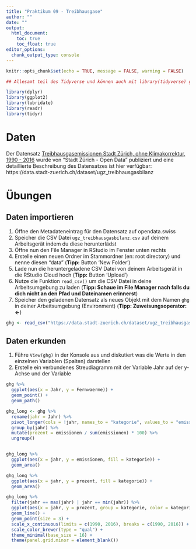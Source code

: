```yaml
---
title: "Praktikum 09 - Treibhausgase"
author: ""
date: ""
output: 
  html_document: 
    toc: true
    toc_float: true
editor_options: 
  chunk_output_type: console
---
```


```r
knitr::opts_chunk$set(echo = TRUE, message = FALSE, warning = FALSE)
```

```r

## Allesamt teil des Tidyverse und können auch mit library(tidyverse) geladen werden

library(dplyr)
library(ggplot2)
library(lubridate)
library(readr)
library(tidyr)

```

# Daten

Der Datensatz [Treibhausgasemissionen Stadt Zürich, ohne Klimakorrektur, 1990 - 2016](https://opendata.swiss/de/dataset/treibhausgasemissionen-stadt-zurich-ohne-klimakorrektur-1990-20163/resource/0c342b77-ad97-46cf-b138-cb83decf96f3) wurde von "Stadt Zürich - Open Data" publiziert und eine detaillierte Beschreibung des Datensatzes ist hier verfügbar: https://data.stadt-zuerich.ch/dataset/ugz_treibhausgasbilanz


# Übungen 

## Daten importieren

1. Öffne den Metadateneintrag für den Datensatz auf opendata.swiss
2. Speicher die CSV Datei `ugz_treibhausgasbilanz.csv` auf deinem Arbeitsgerät indem du diese herunterlädst
3. Öffne nun den File Manager in RStudio im Fenster unten rechts
4. Erstelle einen neuen Ordner im Stammordner (en: root directory) und nenne diesen "data" (**Tipp:** Button 'New Folder')
5. Lade nun die heruntergeladene CSV Datei von deinem Arbeitsgerät in die RStudio Cloud hoch (**Tipp:** Button 'Upload')
6. Nutze die Funktion `read_csv()` um die CSV Datei in deine Arbeitsumgebung zu laden (**Tipp: Schaue im File Manager nach falls du dich nicht an den Pfad und Dateinamen erinnerst**)
7. Speicher den geladenen Datensatz als neues Objekt mit dem Namen `ghg` in deiner Arbeitsumgebung (Environment) (**Tipp: Zuweisungsoperator: <-**)

```r

ghg <- read_csv("https://data.stadt-zuerich.ch/dataset/ugz_treibhausgasbilanz/download/ugz_treibhausgasbilanz.csv")

```

## Daten erkunden 

1. Führe `View(ghg)` in der Konsole aus und diskutiert was die Werte in den einzelnen Variablen (Spalten) darstellen
2. Erstelle ein verbundenes Streudiagramm mit der Variable Jahr auf der y-Achse und der Variable 

```r

ghg %>% 
  ggplot(aes(x = Jahr, y = Fernwaerme)) +
  geom_point() +
  geom_path()

ghg_long <- ghg %>% 
  rename(jahr = Jahr) %>% 
  pivot_longer(cols = !jahr, names_to = "kategorie", values_to = "emissionen") %>% 
  group_by(jahr) %>% 
  mutate(prozent = emissionen / sum(emissionen) * 100) %>% 
  ungroup()


ghg_long %>%   
  ggplot(aes(x = jahr, y = emissionen, fill = kategorie)) +
  geom_area() 

ghg_long %>%   
  ggplot(aes(x = jahr, y = prozent, fill = kategorie)) +
  geom_area() 

ghg_long %>% 
  filter(jahr == max(jahr) | jahr == min(jahr)) %>% 
  ggplot(aes(x = jahr, y = prozent, group = kategorie, color = kategorie)) +
  geom_line() +
  geom_point(size = 3) +
  scale_x_continuous(limits = c(1990, 2016), breaks = c(1990, 2016)) +
  scale_color_brewer(type = "qual") +
  theme_minimal(base_size = 16) +
  theme(panel.grid.minor = element_blank())

```


